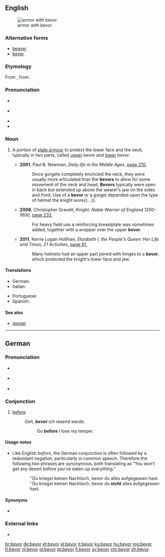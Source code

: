 ==English==
{{wikipedia}}
[[File:HJRK A 79 - Armour of Maximilian I, c. 1485.jpg|thumb|armor with bevor]]
===Alternative forms===
* [[beaver]]
* [[bever]]

===Etymology===
From {{etyl|fro|en}} {{m|fro|baviere||child's bib}}, from {{m|fro|baver||to slaver}}.

===Pronunciation===
* {{a|GenAm}} {{IPA|/ˈbivɚ/|lang=en}}
* {{a|RP}} {{IPA|/ˈbiːvə/|lang=en}}
* {{homophones|beaver|Belvoir|bever|lang=en}}
* {{hyphenation|be|vor|lang=en}}

===Noun===
{{en-noun}}

# {{context|historical|lang=en}} A portion of [[plate armour]] to protect the lower face and the neck, typically in two parts, called [[upper]] bevor and [[lower]] bevor.
#* '''2001''', Paul B. Newman, ''Daily life in the Middle Ages'', [http://books.google.com.au/books?id=1-mss7-OStgC&pg=PA210&dq=%22bevors%22+-intitle:%22%22+-inauthor:%22%22&hl=en&sa=X&ei=QMF2T7HBCOHJmQXYprjpDw&redir_esc=y#v=onepage&q=%22bevors%22%20-intitle%3A%22%22%20-inauthor%3A%22%22&f=false page 210],
#*: Since gorgets completely encircled the neck, they were usually more articulated than the '''bevors''' to allow for some movement of the neck and head. '''Bevors''' typically were open in back but extended up above the wearer′s jaw on the sides and front. Use of a '''bevor''' or a gorget depended upon the type of helmet the knight wore{{...}}.
#* '''2008''', Christopher Gravett, ''Knight: Noble Warrior of England 1200-1600'', [http://books.google.com.au/books?id=igao_V9rBHwC&pg=PA233&dq=%22bevor%22|%22bevors%22+-intitle:%22%22+-inauthor:%22%22&hl=en&sa=X&ei=srl2T8DaF-6WiQfcvsSABQ&redir_esc=y#v=onepage&q=%22bevor%22|%22bevors%22%20-intitle%3A%22%22%20-inauthor%3A%22%22&f=false page 233],
#*: For heavy field use a reinforcing breastplate was sometimes added, together with a wrapper over the upper '''bevor'''.
#* '''2011''', Kerrie Logan Hollihan, ''Elizabeth I, the People's Queen: Her Life and Times, 21 Activities'', [http://books.google.com.au/books?id=0yJgYVQQU88C&pg=PA61&dq=%22bevor%22|%22bevors%22+-intitle:%22%22+-inauthor:%22%22&hl=en&sa=X&ei=K792T-udEKOhiAeyvYjjBA&redir_esc=y#v=onepage&q=%22bevor%22|%22bevors%22%20-intitle%3A%22%22%20-inauthor%3A%22%22&f=false page 61],
#*: Many helmets had an upper part joined with hinges to a '''bevor''', which protected the knight′s lower face and jaw.

====Translations====
{{trans-top|plate armour protecting the lower face and neck}}
* German: {{t|de|Bart|m}}
* Italian: {{t|it|barbozza|f}}
{{trans-mid}}
* Portuguese: {{t|pt|barbote|m}}
* Spanish: {{t|es|barbote|m}}
{{trans-bottom}}

====See also====
* [[gorget]] {{qualifier|protects the neck}}

----

==German==

===Pronunciation===
* {{IPA|/bəˈfoːɐ̯/|lang=de}} {{i|standard}}
* {{IPA|/bəˈfɔɐ̯/|lang=de}} {{i|also common}}
* {{rhymes|oːɐ̯|lang=de}}

===Conjunction===
{{head|de|conjunction}}

# [[before]]
#: ''Geh, '''bevor''' ich rasend werde.''
#:: Go '''before''' I lose my temper.

====Usage notes====
* Like English ''before'', the German conjunction is often followed by a redundant negation, particularly in common speech. Therefore the following two phrases are synonymous, both translating as “You won’t get any desert before you’ve eaten up everything.”
:: ''Du kriegst keinen Nachtisch, bevor du alles aufgegessen hast.
:: ''Du kriegst keinen Nachtisch, bevor du '''nicht''' alles aufgegessen hast.

====Synonyms====
* {{l|de|ehe}}

===External links===
* {{R:Duden}}

[[br:bevor]]
[[de:bevor]]
[[et:bevor]]
[[el:bevor]]
[[it:bevor]]
[[ku:bevor]]
[[hu:bevor]]
[[mg:bevor]]
[[fj:bevor]]
[[nl:bevor]]
[[pl:bevor]]
[[pt:bevor]]
[[fi:bevor]]
[[sv:bevor]]
[[chr:bevor]]
[[zh:bevor]]